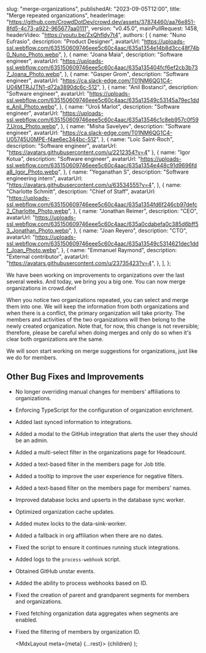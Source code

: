 
  slug: "merge-organizations",
  publishedAt: "2023-09-05T12:00",
  title: "Merge repeated organizations",
  headerImage:
    "https://github.com/CrowdDotDev/crowd.dev/assets/37874460/aa76e851-8fd5-4c73-a922-965677aa0111",
  version: "v0.45.0",
  mainPullRequest: 1458,
  headerVideo: "https://youtu.be/ZxQhfldy7t4",
  authors: [
    {
      name: "Nuno Eufrasio",
      description: "Product Designer",
      avatarUrl:
        "https://uploads-ssl.webflow.com/635150609746eee5c60c4aac/635a1354e14b8d3cc48f74b0_Nuno_Photo.webp",
    },
    {
      name: "Joana Maia",
      description: "Software engineer",
      avatarUrl:
        "https://uploads-ssl.webflow.com/635150609746eee5c60c4aac/635a135404fcf6ef2cb3b737_Joana_Photo.webp",
    },
    {
      name: "Gasper Grom",
      description: "Software engineer",
      avatarUrl: "https://ca.slack-edge.com/T01NM6QG1C4-U04MTRJJTN1-d72a3890dc6c-512",
    },
    {
      name: "Anil Bostanci",
      description: "Software engineer",
      avatarUrl:
        "https://uploads-ssl.webflow.com/635150609746eee5c60c4aac/635a13549c53145a79ec1dde_Anil_Photo.webp",
    },
    {
      name: "Uroš Marlot",
      description: "Software engineer",
      avatarUrl:
        "https://uploads-ssl.webflow.com/635150609746eee5c60c4aac/635a13546c1c8eb957c0f597_Uros_Photo.webp",
    },
    {
      name: "Misha Savelyev",
      description: "Software engineer",
      avatarUrl: "https://ca.slack-edge.com/T01NM6QG1C4-U05745U0MPE-f4ae6ec344bc-512",
    },
    {
      name: "Loïc Saint-Roch",
      description: "Software engineer",
      avatarUrl: "https://avatars.githubusercontent.com/u/2212354?v=4"
    },
    {
      name: "Igor Kotua",
      description: "Software engineer",
      avatarUrl:
        "https://uploads-ssl.webflow.com/635150609746eee5c60c4aac/635a1354e448c91d9696fda8_Igor_Photo.webp",
    },
    {
      name: "Yeganathan S",
      description: "Software engineering intern",
      avatarUrl: "https://avatars.githubusercontent.com/u/63534555?v=4",
    },
    {
      name: "Charlotte Schmitt",
      description: "Chief of Staff",
      avatarUrl:
        "https://uploads-ssl.webflow.com/635150609746eee5c60c4aac/635a1354fd6f246cb97defc2_Charlotte_Photo.webp",
    },
    {
      name: "Jonathan Reimer",
      description: "CEO",
      avatarUrl:
        "https://uploads-ssl.webflow.com/635150609746eee5c60c4aac/635a0cdabefa0c385d6bff53_Jonathan_Photo.webp",
    },
    {
      name: "Joan Reyero",
      description: "CTO",
      avatarUrl:
        "https://uploads-ssl.webflow.com/635150609746eee5c60c4aac/635a13549c5314621dec1ddf_Joan_Photo.webp",
    },
    {
      name: "Emmanuel Raymond",
      description: "External contributor",
      avatarUrl: "https://avatars.githubusercontent.com/u/23735423?v=4",
    },
  ],
};

We have been working on improvements to organizations over the last several weeks. And today, we bring you a big one. You can now merge organizations in crowd.dev!

<CenteredImage
  src="https://github.com/CrowdDotDev/crowd.dev/assets/37874460/aa76e851-8fd5-4c73-a922-965677aa0111"
  maxWidth="100%"
/>

When you notice two organizations repeated, you can select and merge them into one. We will keep the information from both organizations and when there is a conflict, the primary organization will take priority. The members and activities of the two organizations will then belong to the newly created organization. Note that, for now, this change is not reversible; therefore, please be careful when doing merges and only do so when it's clear both organizations are the same.

We will soon start working on merge suggestions for organizations, just like we do for members.

## Other Bug Fixes and Improvements

- No longer overriding manual changes for members' affiliations to organizations. <PullRequest number="1444"/>
- Enforcing TypeScript for the configuration of organization enrichment. <PullRequest number="1467"/>
- Added last synced information to integrations. <PullRequest number="1416"/>
- Added a modal to the GitHub integration that alerts the user they should be an admin. <PullRequest number="1434"/>
- Added a multi-select filter in the organizations page for Headcount. <PullRequest number="1433"/>
- Added a text-based filter in the members page for Job title. <PullRequest number="1438"/>
- Added a tooltip to improve the user experience for negative filters. <PullRequest number="1437"/>
- Added a text-based filter on the members page for members' names. <PullRequest number="1427"/>
- Improved database locks and upserts in the database sync worker. <PullRequest number="1451"/>
- Optimized organization cache updates. <PullRequest number="1445"/>
- Added mutex locks to the data-sink-worker. <PullRequest number="1439"/>
- Added a fallback in org affiliation when there are no dates. <PullRequest number="1436"/>
- Fixed the script to ensure it continues running stuck integrations. <PullRequest number="1426"/>
- Added logs to the `process-webhook` script. <PullRequest number="1460"/>
- Obtained GitHub unstar events. <PullRequest number="1464"/>
- Added the ability to process webhooks based on ID. <PullRequest number="1466"/>
- Fixed the creation of parent and grandparent segments for members and organizations. <PullRequest number="1443"/>
- Fixed fetching organization data aggregates when segments are enabled. <PullRequest number="1420"/>
- Fixed the filtering of members by organization ID. <PullRequest number="1425"/>

  <MdxLayout meta={meta} {...rest}>
    {children}
  </MdxLayout>
);
